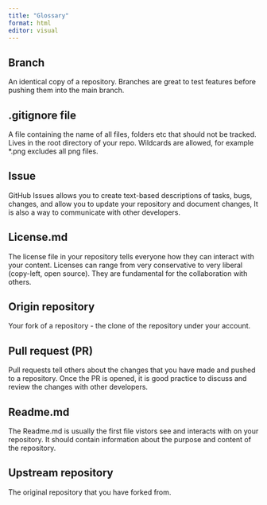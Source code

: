 ```yaml
---
title: "Glossary"
format: html
editor: visual
---
```


## Branch

An identical copy of a repository. Branches are great to test features before pushing them into the main branch.

## .gitignore file

A file containing the name of all files, folders etc that should not be tracked. Lives in the root directory of your repo. Wildcards are allowed, for example \*.png excludes all png files.

## Issue

GitHub Issues allows you to create text-based descriptions of tasks, bugs, changes, and allow you to update your repository and document changes, It is also a way to communicate with other developers.

## License.md

The license file in your repository tells everyone how they can interact with your content. Licenses can range from very conservative to very liberal (copy-left, open source). They are fundamental for the collaboration with others.

## Origin repository

Your fork of a repository - the clone of the repository under your account.

## Pull request (PR) 

Pull requests tell others about the changes that you have made and pushed to a repository. Once the PR is opened, it is good practice to discuss and review the changes with other developers.

## Readme.md

The Readme.md is usually the first file vistors see and interacts with on your repository. It should contain information about the purpose and content of the repository.

## Upstream repository

The original repository that you have forked from.

# 
